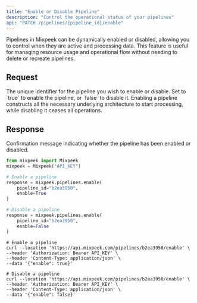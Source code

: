 ```yaml
---
title: "Enable or Disable Pipeline"
description: "Control the operational status of your pipelines"
api: "PATCH /pipelines/{pipeline_id}/enable"
---
```


Pipelines in Mixpeek can be dynamically enabled or disabled, allowing you to control when they are active and processing data. This feature is useful for managing resource usage and operational flow without needing to delete or recreate pipelines.

## Request

<ParamField path="pipeline_id" type="string">
  The unique identifier for the pipeline you wish to enable or disable.
</ParamField>

<ParamField body="enable" type="boolean" required>
  Set to `true` to enable the pipeline, or `false` to disable it. Enabling a
  pipeline constructs all the necessary underlying architecture to start
  processing, while disabling it ceases all operations.
</ParamField>

## Response

<ResponseField name="message" type="string" required>
  Confirmation message indicating whether the pipeline has been enabled or
  disabled.
</ResponseField>

<RequestExample>

```python Python
from mixpeek import Mixpeek
mixpeek = Mixpeek("API_KEY")

# Enable a pipeline
response = mixpeek.pipelines.enable(
    pipeline_id="b2ea3950",
    enable=True
)

# Disable a pipeline
response = mixpeek.pipelines.enable(
    pipeline_id="b2ea3950",
    enable=False
)
```

```shell Shell
# Enable a pipeline
curl --location 'https://api.mixpeek.com/pipelines/b2ea3950/enable' \
--header 'Authorization: Bearer API_KEY' \
--header 'Content-Type: application/json' \
--data '{"enable": true}'

# Disable a pipeline
curl --location 'https://api.mixpeek.com/pipelines/b2ea3950/enable' \
--header 'Authorization: Bearer API_KEY' \
--header 'Content-Type: application/json' \
--data '{"enable": false}'
```

</RequestExample>
